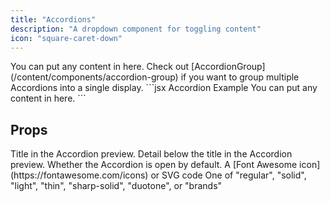 ```yaml
---
title: "Accordions"
description: "A dropdown component for toggling content"
icon: "square-caret-down"
---
```


<Accordion title="I am an Accordion.">
  You can put any content in here. Check out
  [AccordionGroup](/content/components/accordion-group) if you want to group
  multiple Accordions into a single display.
</Accordion>

<RequestExample>
  ```jsx Accordion Example
  <Accordion title="I am an Accordion.">
    You can put any content in here.
  </Accordion>
  ```
</RequestExample>

## Props

<ResponseField name="title" type="string" required>
  Title in the Accordion preview.
</ResponseField>

<ResponseField name="description" type="string">
  Detail below the title in the Accordion preview.
</ResponseField>

<ResponseField name="defaultOpen" type="boolean" default="false">
  Whether the Accordion is open by default.
</ResponseField>

<ResponseField name="icon" type="string or svg">
  A [Font Awesome icon](https://fontawesome.com/icons) or SVG code
</ResponseField>

<ResponseField name="iconType" type="string">
  One of "regular", "solid", "light", "thin", "sharp-solid", "duotone", or "brands"
</ResponseField>
